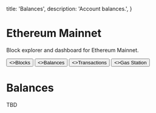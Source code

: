
  title: 'Balances',
  description:
    'Account balances.',
}

<HeroPattern />

# Ethereum Mainnet

Block explorer and dashboard for Ethereum Mainnet.

<div className="not-prose mb-16 mt-6 flex gap-3">
  <Button href="/blocks" variant="outline">
    <>Blocks</>
  </Button>
  <Button href="/balances" >
    <>Balances</>
  </Button>
  <Button href="/transactions" variant="outline">
    <>Transactions</>
  </Button>
  <Button href="/gas" variant="outline">
    <>Gas Station</>
  </Button>
</div>

# Balances

TBD

